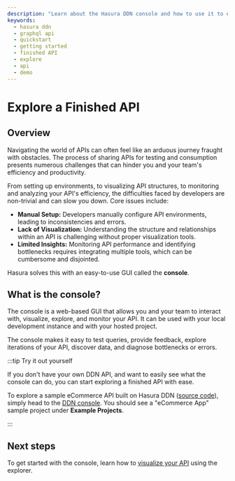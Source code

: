 ```yaml
---
description: "Learn about the Hasura DDN console and how to use it to explore a finished API."
keywords:
  - hasura ddn
  - graphql api
  - quickstart
  - getting started
  - finished API
  - explore
  - api
  - demo
---
```



# Explore a Finished API

## Overview

Navigating the world of APIs can often feel like an arduous journey fraught with obstacles. The process of sharing APIs
for testing and consumption presents numerous challenges that can hinder you and your team's efficiency and
productivity.

From setting up environments, to visualizing API structures, to monitoring and analyzing your API's efficiency, the
difficulties faced by developers are non-trivial and can slow you down. Core issues include:

- **Manual Setup:** Developers manually configure API environments, leading to inconsistencies and errors.
- **Lack of Visualization:** Understanding the structure and relationships within an API is challenging without proper
  visualization tools.
- **Limited Insights:** Monitoring API performance and identifying bottlenecks requires integrating multiple tools,
  which can be cumbersome and disjointed.

Hasura solves this with an easy-to-use GUI called the **console**.

## What is the console?

The console is a web-based GUI that allows you and your team to interact with, visualize, explore, and monitor your API.
It can be used with your local development instance and with your hosted project.

<Thumbnail src="/img/get-started/console-overview.png" alt="Overview of the console" width="1000px" />

The console makes it easy to test queries, provide feedback, explore iterations of your API, discover data, and diagnose
bottlenecks or errors.

:::tip Try it out yourself

If you don't have your own DDN API, and want to easily see what the console can do, you can start exploring a finished
API with ease.

To explore a sample eCommerce API built on Hasura DDN ([source code](https://github.com/hasura/ddn-sample-app)), simply
head to the [DDN console](https://console.hasura.io). You should see a "eCommerce App" sample project under
**Example Projects**.

:::

## Next steps

To get started with the console, learn how to [visualize your API](/getting-started/explore/visualize.mdx) using the
explorer.
